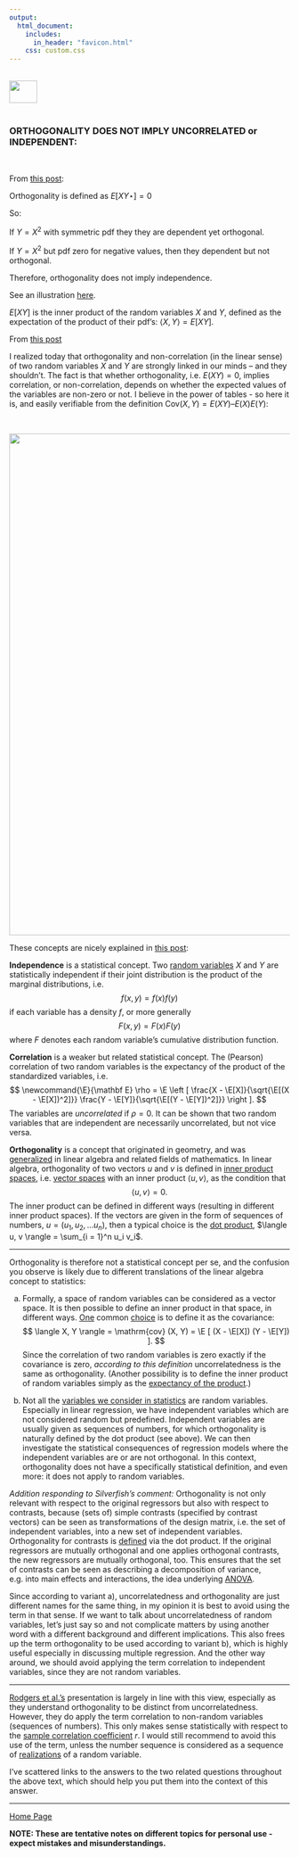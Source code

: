 ```yaml
---
output: 
  html_document:
    includes:
      in_header: "favicon.html" 
    css: custom.css
---
```


<br>
<a href="http://rinterested.github.io/statistics/index.html">
<img HEIGHT="40" WIDTH="50" src="https://cloud.githubusercontent.com/assets/9312897/10556783/a27a26fa-745c-11e5-9b1a-2d5bd737387a.PNG"></a>
<br><br>


### ORTHOGONALITY DOES NOT IMPLY UNCORRELATED or INDEPENDENT:
<br>

From [this post](http://stats.stackexchange.com/a/16315/67822):

Orthogonality is defined as $E[XY⋆]=0$

So:

If $Y=X^2$ with symmetric pdf they they are dependent yet orthogonal.

If $Y=X^2$ but pdf zero for negative values, then they dependent but not orthogonal.

Therefore, orthogonality does not imply independence.

See an illustration [here](http://math.stackexchange.com/a/2040727/152225).

$E[XY]$ is the inner product of the random variables $X$ and $Y$, defined as the expectation of the product of their pdf's: $\langle X,Y\rangle=E[XY].$

From [this post](https://alecospapadopoulos.wordpress.com/2014/08/16/orthogonality-and-correlation/)

I realized today that orthogonality and non-correlation (in the linear sense) of two random variables $X$ and $Y$ are strongly linked in our minds – and they shouldn’t. The fact is that whether orthogonality, i.e. $E(XY)=0$, implies correlation, or non-correlation, depends on whether the expected values of the variables are non-zero or not. I believe in the power of tables - so here it is, and easily verifiable from the definition $\text{Cov}(X,Y) = E(XY) – E(X)E(Y)$:

<br>

<img width=900 src="https://cloud.githubusercontent.com/assets/9312897/23197481/a7b6e93e-f88e-11e6-85de-f7193799562e.png">

These concepts are nicely explained in [this post](http://stats.stackexchange.com/a/171347/67822):

__Independence__ is a statistical concept. Two [random variables](https://en.wikipedia.org/wiki/Random_variable) $X$ and $Y$ are statistically independent if their joint distribution is the product of the marginal distributions, i.e.
$$
f(x, y) = f(x) f(y)
$$
if each variable has a density $f$, or more generally
$$
F(x, y) = F(x) F(y)
$$
where $F$ denotes each random variable's cumulative distribution function.

__Correlation__ is a weaker but related statistical concept. The (Pearson) correlation of two random variables is the expectancy of the product of the standardized variables, i.e.
$$
\newcommand{\E}{\mathbf E}
\rho = \E \left [
\frac{X - \E[X]}{\sqrt{\E[(X - \E[X])^2]}}
\frac{Y - \E[Y]}{\sqrt{\E[(Y - \E[Y])^2]}}
\right ].
$$
The variables are *uncorrelated* if $\rho = 0$. It can be shown that two random variables that are independent are necessarily uncorrelated, but not vice versa.

__Orthogonality__ is a concept that originated in geometry, and was [generalized](https://en.wikipedia.org/wiki/Orthogonality#Definitions) in linear algebra and related fields of mathematics. In linear algebra, orthogonality of two vectors $u$ and $v$ is defined in [inner product spaces](https://en.wikipedia.org/wiki/Inner_product_space), i.e. [vector spaces](https://en.wikipedia.org/wiki/Vector_space) with an inner product $\langle u, v \rangle$, as the condition that
$$
\langle u, v \rangle = 0.
$$
The inner product can be defined in different ways (resulting in different inner product spaces). If the vectors are given in the form of sequences of numbers, $u = (u_1, u_2, \ldots u_n)$, then a typical choice is the [dot product](https://en.wikipedia.org/wiki/Dot_product), $\langle u, v \rangle = \sum_{i = 1}^n u_i v_i$.

***

Orthogonality is therefore not a statistical concept per se, and the confusion you observe is likely due to different translations of the linear algebra concept to statistics:

a) Formally, a space of random variables can be considered as a vector space. It is then possible to define an inner product in that space, in different ways. [One](http://stats.stackexchange.com/a/134317/17023) common [choice](http://stats.stackexchange.com/a/29172/17023) is to define it as the covariance:
$$
\langle X, Y \rangle = \mathrm{cov} (X, Y)
= \E [ (X - \E[X]) (Y - \E[Y]) ].
$$
Since the correlation of two random variables is zero exactly if the covariance is zero, *according to this definition* uncorrelatedness is the same as orthogonality. (Another possibility is to define the inner product of random variables simply as the [expectancy of the product](http://stats.stackexchange.com/a/16315/17023).)

b) Not all the [variables we consider in statistics](http://stats.stackexchange.com/a/156554/17023) are random variables. Especially in linear regression, we have independent variables which are not considered random but predefined. Independent variables are usually given as sequences of numbers, for which orthogonality is naturally defined by the dot product (see above). We can then investigate the statistical consequences of regression models where the independent variables are or are not orthogonal. In this context, orthogonality does not have a specifically statistical definition, and even more: it does not apply to random variables.

*Addition responding to Silverfish's comment:* Orthogonality is not only relevant with respect to the original regressors but also with respect to contrasts, because (sets of) simple contrasts (specified by contrast vectors) can be seen as transformations of the design matrix, i.e. the set of independent variables, into a new set of independent variables. Orthogonality for contrasts is [defined](https://en.wikipedia.org/wiki/Contrast_(statistics)#Definitions) via the dot product. If the original regressors are mutually orthogonal and one applies orthogonal contrasts, the new regressors are mutually orthogonal, too. This ensures that the set of contrasts can be seen as describing a decomposition of variance, e.g. into main effects and interactions, the idea underlying [ANOVA](https://en.wikipedia.org/wiki/Analysis_of_variance).

Since according to variant a), uncorrelatedness and orthogonality are just different names for the same thing, in my opinion it is best to avoid using the term in that sense. If we want to talk about uncorrelatedness of random variables, let's just say so and not complicate matters by using another word with a different background and different implications. This also frees up the term orthogonality to be used according to variant b), which is highly useful especially in discussing multiple regression. And the other way around, we should avoid applying the term correlation to independent variables, since they are not random variables.

***

[Rodgers et al.'s](https://web.archive.org/web/20100709201307/http://www.psych.umn.edu/faculty/waller/classes/FA2010/Readings/rodgers.pdf) presentation is largely in line with this view, especially as they understand orthogonality to be distinct from uncorrelatedness. However, they do apply the term correlation to non-random variables (sequences of numbers). This only makes sense statistically with respect to the [sample correlation coefficient](https://en.wikipedia.org/wiki/Pearson_product-moment_correlation_coefficient#For_a_sample) $r$. I would still recommend to avoid this use of the term, unless the number sequence is considered as a sequence of [realizations](https://en.wikipedia.org/wiki/Realization_(probability)) of a random variable.

I've scattered links to the answers to the two related questions throughout the above text, which should help you put them into the context of this answer.


---
<a href="http://rinterested.github.io/statistics/index.html">Home Page</a>

**NOTE: These are tentative notes on different topics for personal use - expect mistakes and misunderstandings.**
